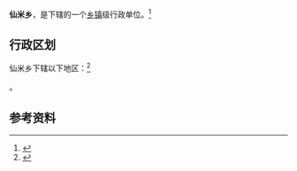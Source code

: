 {{中国乡级行政区|63/22/21/204/000}}

'''仙米乡'''，是{{PRC admin/fullname|63/22/21/204/000|3}}下辖的一个[[乡镇|乡镇]]级行政单位。<ref>{{PRC admin/ref sgc|{{PRC admin/parent|63/22/21/204/000}}}}</ref>

== 行政区划 ==

仙米乡下辖以下地区：<ref>{{PRC admin/ref sgc|63/22/21/204/000}}</ref>

{{PRC admin/children|63/22/21/204/000}}。

== 参考资料 ==

{{reflist}}

{{行政区划小作品}}
{{PRC admin/navcat|63/22/21/204/000}}